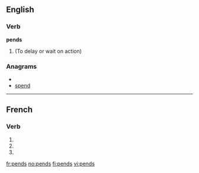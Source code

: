 ==English==

===Verb===
'''pends'''

# {{third-person singular of|pend}} (To delay or wait on action)

===Anagrams===
* {{alphagram|denps}}
* [[spend#English|spend]]

----

==French==

===Verb===
{{fr-verb-form}}

# {{form of|[[first-person|First-person]] [[singular]] [[present indicative]]|pendre|lang=fr}}
# {{form of|[[second-person|First-person]] [[singular]] [[present indicative]]|pendre|lang=fr}}
# {{form of|Second-person singular [[imperative]]|pendre|lang=fr}}

[[fr:pends]]
[[no:pends]]
[[fi:pends]]
[[vi:pends]]